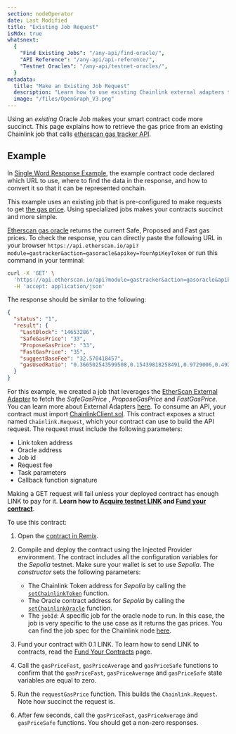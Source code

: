 ```yaml
---
section: nodeOperator
date: Last Modified
title: "Existing Job Request"
isMdx: true
whatsnext:
  {
    "Find Existing Jobs": "/any-api/find-oracle/",
    "API Reference": "/any-api/api-reference/",
    "Testnet Oracles": "/any-api/testnet-oracles/",
  }
metadata:
  title: "Make an Existing Job Request"
  description: "Learn how to use existing Chainlink external adapters to make calls to APIs from smart contracts."
  image: "/files/OpenGraph_V3.png"
---
```



<AnyApiCallout callout="usefunctions" />

Using an _existing_ Oracle Job makes your smart contract code more succinct. This page explains how to retrieve the gas price from an existing Chainlink job that calls [etherscan gas tracker API](https://docs.etherscan.io/api-endpoints/gas-tracker#get-gas-oracle).

<AnyApiCallout callout="prerequisites" />

## Example

In [Single Word Response Example](/any-api/get-request/examples/single-word-response), the example contract code declared which URL to use, where to find the data in the response, and how to convert it so that it can be represented onchain.

This example uses an existing job that is pre-configured to make requests to get [the gas price](https://docs.etherscan.io/api-endpoints/gas-tracker#get-gas-oracle). Using specialized jobs makes your contracts succinct and more simple.

[Etherscan gas oracle](https://docs.etherscan.io/api-endpoints/gas-tracker#get-gas-oracle) returns the current Safe, Proposed and Fast gas prices. To check the response, you can directly paste the following URL in your browser `https://api.etherscan.io/api?module=gastracker&action=gasoracle&apikey=YourApiKeyToken` or run this command in your terminal:

```bash
curl -X 'GET' \
  'https://api.etherscan.io/api?module=gastracker&action=gasoracle&apikey=YourApiKeyToken' \
  -H 'accept: application/json'
```

The response should be similar to the following:

```json
{
  "status": "1",
  "result": {
    "LastBlock": "14653286",
    "SafeGasPrice": "33",
    "ProposeGasPrice": "33",
    "FastGasPrice": "35",
    "suggestBaseFee": "32.570418457",
    "gasUsedRatio": "0.366502543599508,0.15439818258491,0.9729006,0.4925609,0.999657066666667"
  }
}
```

For this example, we created a job that leverages the [EtherScan External Adapter](https://github.com/smartcontractkit/external-adapters-js/tree/develop/packages/sources/etherscan) to fetch the _SafeGasPrice_ , _ProposeGasPrice_ and _FastGasPrice_. You can learn more about External Adapters [here](/chainlink-nodes/external-adapters/external-adapters).
To consume an API, your contract must import [ChainlinkClient.sol](https://github.com/smartcontractkit/chainlink/blob/develop/contracts/src/v0.8/operatorforwarder/ChainlinkClient.sol). This contract exposes a struct named `Chainlink.Request`, which your contract can use to build the API request. The request must include the following parameters:

- Link token address
- Oracle address
- Job id
- Request fee
- Task parameters
- Callback function signature

<Aside type="caution" title="Note on Funding Contracts">

Making a GET request will fail unless your deployed contract has enough LINK to pay for it. **Learn how to [Acquire testnet LINK](/resources/acquire-link) and [Fund your contract](/resources/fund-your-contract)**.

</Aside>

<CodeSample src="samples/APIRequests/GetGasPrice.sol" />

To use this contract:

1. Open the [contract in Remix](https://remix.ethereum.org/#url=https://docs.chain.link/samples/APIRequests/GetGasPrice.sol).

1. Compile and deploy the contract using the Injected Provider environment. The contract includes all the configuration variables for the _Sepolia_ testnet. Make sure your wallet is set to use _Sepolia_. The _constructor_ sets the following parameters:

   - The Chainlink Token address for _Sepolia_ by calling the [`setChainlinkToken`](/any-api/api-reference/#setchainlinktoken) function.
   - The Oracle contract address for _Sepolia_ by calling the [`setChainlinkOracle`](/any-api/api-reference/#setchainlinkoracle) function.
   - The `jobId`: A specific job for the oracle node to run. In this case, the job is very specific to the use case as it returns the gas prices. You can find the job spec for the Chainlink node [here](/chainlink-nodes/job-specs/direct-request-existing-job).

1. Fund your contract with 0.1 LINK. To learn how to send LINK to contracts, read the [Fund Your Contracts](/resources/fund-your-contract) page.

1. Call the `gasPriceFast`, `gasPriceAverage` and `gasPriceSafe` functions to confirm that the `gasPriceFast`, `gasPriceAverage` and `gasPriceSafe` state variables are equal to zero.

1. Run the `requestGasPrice` function. This builds the `Chainlink.Request`. Note how succinct the request is.

1. After few seconds, call the `gasPriceFast`, `gasPriceAverage` and `gasPriceSafe` functions. You should get a non-zero responses.

<AnyApiCallout callout="common" />
